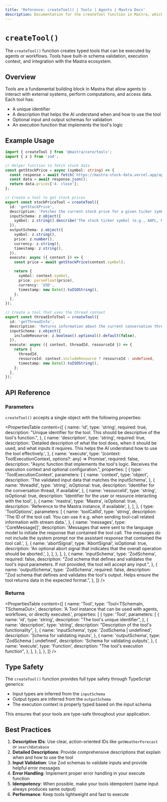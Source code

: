 ```yaml
---
title: 'Reference: createTool() | Tools | Agents | Mastra Docs'
description: Documentation for the createTool function in Mastra, which creates custom tools for agents and workflows.
---
```


# `createTool()`

The `createTool()` function creates typed tools that can be executed by agents or workflows. Tools have built-in schema validation, execution context, and integration with the Mastra ecosystem.

## Overview

Tools are a fundamental building block in Mastra that allow agents to interact with external systems, perform computations, and access data. Each tool has:

- A unique identifier
- A description that helps the AI understand when and how to use the tool
- Optional input and output schemas for validation
- An execution function that implements the tool's logic

## Example Usage

```ts filename="src/tools/stock-tools.ts" showLineNumbers copy
import { createTool } from '@mastra/core/tools';
import { z } from 'zod';

// Helper function to fetch stock data
const getStockPrice = async (symbol: string) => {
  const response = await fetch(`https://mastra-stock-data.vercel.app/api/stock-data?symbol=${symbol}`);
  const data = await response.json();
  return data.prices['4. close'];
};

// Create a tool to get stock prices
export const stockPriceTool = createTool({
  id: 'getStockPrice',
  description: 'Fetches the current stock price for a given ticker symbol',
  inputSchema: z.object({
    symbol: z.string().describe('The stock ticker symbol (e.g., AAPL, MSFT)'),
  }),
  outputSchema: z.object({
    symbol: z.string(),
    price: z.number(),
    currency: z.string(),
    timestamp: z.string(),
  }),
  execute: async ({ context }) => {
    const price = await getStockPrice(context.symbol);

    return {
      symbol: context.symbol,
      price: parseFloat(price),
      currency: 'USD',
      timestamp: new Date().toISOString(),
    };
  },
});

// Create a tool that uses the thread context
export const threadInfoTool = createTool({
  id: 'getThreadInfo',
  description: 'Returns information about the current conversation thread',
  inputSchema: z.object({
    includeResource: z.boolean().optional().default(false),
  }),
  execute: async ({ context, threadId, resourceId }) => {
    return {
      threadId,
      resourceId: context.includeResource ? resourceId : undefined,
      timestamp: new Date().toISOString(),
    };
  },
});
```

## API Reference

### Parameters

`createTool()` accepts a single object with the following properties:

<PropertiesTable
  content={[
    {
      name: 'id',
      type: 'string',
      required: true,
      description: "Unique identifier for the tool. This should be descriptive of the tool's function.",
    },
    {
      name: 'description',
      type: 'string',
      required: true,
      description:
        'Detailed description of what the tool does, when it should be used, and what inputs it requires. This helps the AI understand how to use the tool effectively.',
    },
    {
      name: 'execute',
      type: '(context: ToolExecutionContext, options?: any) => Promise<any>',
      required: false,
      description:
        "Async function that implements the tool's logic. Receives the execution context and optional configuration.",
      properties: [
        {
          type: 'ToolExecutionContext',
          parameters: [
            {
              name: 'context',
              type: 'object',
              description: 'The validated input data that matches the inputSchema',
            },
            {
              name: 'threadId',
              type: 'string',
              isOptional: true,
              description: 'Identifier for the conversation thread, if available',
            },
            {
              name: 'resourceId',
              type: 'string',
              isOptional: true,
              description: 'Identifier for the user or resource interacting with the tool',
            },
            {
              name: 'mastra',
              type: 'Mastra',
              isOptional: true,
              description: 'Reference to the Mastra instance, if available',
            },
          ],
        },
        {
          type: 'ToolOptions',
          parameters: [
            {
              name: 'toolCallId',
              type: 'string',
              description:
                'The ID of the tool call. You can use it e.g. when sending tool-call related information with stream data.',
            },
            {
              name: 'messages',
              type: 'CoreMessage[]',
              description:
                'Messages that were sent to the language model to initiate the response that contained the tool call. The messages do not include the system prompt nor the assistant response that contained the tool call.',
            },
            {
              name: 'abortSignal',
              type: 'AbortSignal',
              isOptional: true,
              description: 'An optional abort signal that indicates that the overall operation should be aborted.',
            },
          ],
        },
      ],
    },
    {
      name: 'inputSchema',
      type: 'ZodSchema',
      required: false,
      description:
        "Zod schema that defines and validates the tool's input parameters. If not provided, the tool will accept any input.",
    },
    {
      name: 'outputSchema',
      type: 'ZodSchema',
      required: false,
      description:
        "Zod schema that defines and validates the tool's output. Helps ensure the tool returns data in the expected format.",
    },
  ]}
/>

### Returns

<PropertiesTable
  content={[
    {
      name: 'Tool',
      type: 'Tool<TSchemaIn, TSchemaOut>',
      description: 'A Tool instance that can be used with agents, workflows, or directly executed.',
      properties: [
        {
          type: 'Tool',
          parameters: [
            {
              name: 'id',
              type: 'string',
              description: "The tool's unique identifier",
            },
            {
              name: 'description',
              type: 'string',
              description: "Description of the tool's functionality",
            },
            {
              name: 'inputSchema',
              type: 'ZodSchema | undefined',
              description: 'Schema for validating inputs',
            },
            {
              name: 'outputSchema',
              type: 'ZodSchema | undefined',
              description: 'Schema for validating outputs',
            },
            {
              name: 'execute',
              type: 'Function',
              description: "The tool's execution function",
            },
          ],
        },
      ],
    },
  ]}
/>

## Type Safety

The `createTool()` function provides full type safety through TypeScript generics:

- Input types are inferred from the `inputSchema`
- Output types are inferred from the `outputSchema`
- The execution context is properly typed based on the input schema

This ensures that your tools are type-safe throughout your application.

## Best Practices

1. **Descriptive IDs**: Use clear, action-oriented IDs like `getWeatherForecast` or `searchDatabase`
2. **Detailed Descriptions**: Provide comprehensive descriptions that explain when and how to use the tool
3. **Input Validation**: Use Zod schemas to validate inputs and provide helpful error messages
4. **Error Handling**: Implement proper error handling in your execute function
5. **Idempotency**: When possible, make your tools idempotent (same input always produces same output)
6. **Performance**: Keep tools lightweight and fast to execute
